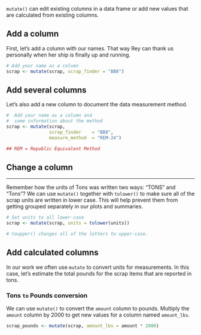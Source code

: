 
`mutate() ` can edit existing columns in a data frame or add new values that are calculated from existing columns.


## Add a column {-}

First, let's add a column with our names. That way Rey can thank us personally when her ship is finally up and running. 
```r
# Add your name as a column
scrap <- mutate(scrap, scrap_finder = "BB8")

```


## Add several columns {-}

Let's also add a new column to document the data measurement method.

```r
#  Add your name as a column and
#  some information about the method
scrap <- mutate(scrap, 
                scrap_finder    = "BB8",
                measure_method  = "REM-24")

## REM = Republic Equivalent Method
```


## Change a column  {-}
<hr class="hrlvl2">

Remember how the units of Tons was written two ways: "TONS" and "Tons"? We can use `mutate()` together with `tolower()` to make sure all of the scrap units are written in lower case. This will help prevent them from getting grouped separately in our plots and summaries.

```r
# Set units to all lower-case
scrap <- mutate(scrap, units = tolower(units))

# toupper() changes all of the letters to upper-case.
```


## Add calculated columns {-}

In our work we often use `mutate` to convert units for measurements. In this case, let's estimate the total pounds for the scrap items that are reported in tons. 


### Tons `to` Pounds conversion {-}

We can use `mutate()` to convert the `amount` column to pounds. Multiply the `amount` column by 2000 to get new values for a column named `amount_lbs`.

```r
scrap_pounds <- mutate(scrap, amount_lbs = amount * 2000)
```

